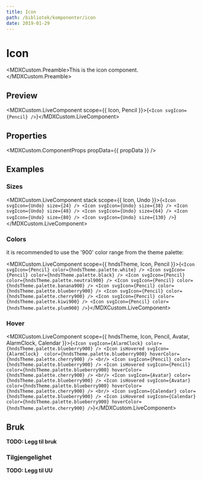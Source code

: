 ```yaml
---
title: Icon
path: /bibliotek/komponenter/icon
date: 2019-01-29
---
```



# Icon

<MDXCustom.Preamble>This is the icon component.</MDXCustom.Preamble>

## Preview

<MDXCustom.LiveComponent scope={{ Icon, Pencil }}>{`<Icon svgIcon={Pencil} />`}</MDXCustom.LiveComponent>

## Properties

<MDXCustom.ComponentProps propData={{ propData }} />

## Examples

### Sizes

<MDXCustom.LiveComponent stack scope={{ Icon, Undo }}>{`
  <Icon svgIcon={Undo} size={24} />
  <Icon svgIcon={Undo} size={38} />
  <Icon svgIcon={Undo} size={48} />
  <Icon svgIcon={Undo} size={64} />
  <Icon svgIcon={Undo} size={80} />
  <Icon svgIcon={Undo} size={130} />
`}</MDXCustom.LiveComponent>

### Colors

it is recommended to use the '900' color range from the theme palette:

<MDXCustom.LiveComponent scope={{ hndsTheme, Icon, Pencil }}>{`
  <Icon svgIcon={Pencil} color={hndsTheme.palette.white} />
  <Icon svgIcon={Pencil} color={hndsTheme.palette.black} />
  <Icon svgIcon={Pencil} color={hndsTheme.palette.neutral900} />
  <Icon svgIcon={Pencil} color={hndsTheme.palette.banana900} />
  <Icon svgIcon={Pencil} color={hndsTheme.palette.blueberry900} />
  <Icon svgIcon={Pencil} color={hndsTheme.palette.cherry900} />
  <Icon svgIcon={Pencil} color={hndsTheme.palette.kiwi900} />
  <Icon svgIcon={Pencil} color={hndsTheme.palette.plum900} />
`}</MDXCustom.LiveComponent>

### Hover

<MDXCustom.LiveComponent scope={{ hndsTheme, Icon, Pencil, Avatar, AlarmClock, Calendar }}>{`
  <Icon svgIcon={AlarmClock} color={hndsTheme.palette.blueberry900} />
  <Icon isHovered svgIcon={AlarmClock}  color={hndsTheme.palette.blueberry900} hoverColor={hndsTheme.palette.cherry900} />
  <br/>
  <Icon svgIcon={Pencil} color={hndsTheme.palette.blueberry900} />
  <Icon isHovered svgIcon={Pencil} color={hndsTheme.palette.blueberry900} hoverColor={hndsTheme.palette.cherry900} />
  <br/>
  <Icon svgIcon={Avatar} color={hndsTheme.palette.blueberry900} />
  <Icon isHovered svgIcon={Avatar} color={hndsTheme.palette.blueberry900} hoverColor={hndsTheme.palette.cherry900} />
   <br/>
  <Icon svgIcon={Calendar} color={hndsTheme.palette.blueberry900} />
  <Icon isHovered svgIcon={Calendar} color={hndsTheme.palette.blueberry900} hoverColor={hndsTheme.palette.cherry900} />
`}</MDXCustom.LiveComponent>

## Bruk

**TODO: Legg til bruk**

### Tilgjengelighet

**TODO: Legg til UU**
